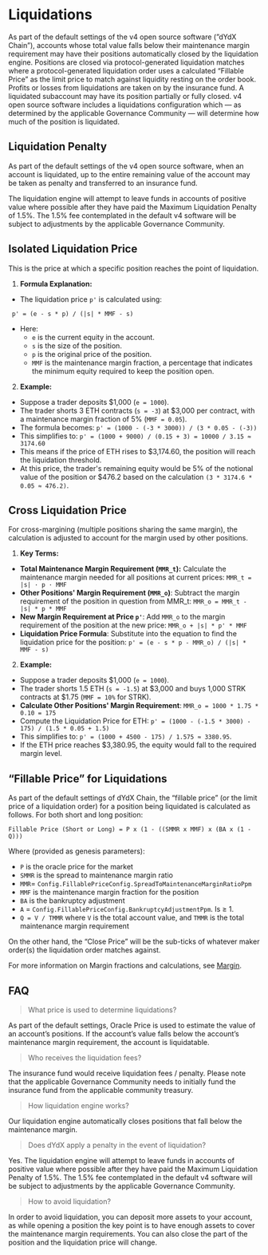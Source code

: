 # Liquidations

As part of the default settings of the v4 open source software (”dYdX Chain”), accounts whose total value falls below their maintenance margin requirement may have their positions automatically closed by the liquidation engine. Positions are closed via protocol-generated liquidation matches where a protocol-generated liquidation order uses a calculated “Fillable Price” as the limit price to match against liquidity resting on the order book.  
 Profits or losses from liquidations are taken on by the insurance fund.
A liquidated subaccount may have its position partially or fully closed. v4 open source software includes a liquidations configuration which — as determined by the applicable Governance Community — will determine how much of the position is liquidated.
 
## Liquidation Penalty

As part of the default settings of the v4 open source software, when an account is liquidated, up to the entire remaining value of the account may be taken as penalty and transferred to an insurance fund.
 
The liquidation engine will attempt to leave funds in accounts of positive value where possible after they have paid the Maximum Liquidation Penalty of 1.5%. The 1.5% fee contemplated in the default v4 software will be subject to adjustments by the applicable Governance Community.
 
 
## Isolated Liquidation Price

This is the price at which a specific position reaches the point of liquidation.
1. __Formula Explanation:__
  - The liquidation price `p'` is calculated using:
  ```
   p' = (e - s * p) / (|s| * MMF - s)
  ```
  - Here:
    - `e` is the current equity in the account.
    - `s` is the size of the position.
    - `p` is the original price of the position.
    - `MMF` is the maintenance margin fraction, a percentage that indicates the minimum equity required to keep the position open.

2. __Example:__
  - Suppose a trader deposits $1,000 (`e = 1000`).
  - The trader shorts 3 ETH contracts (`s = -3`) at $3,000 per contract, with a maintenance margin fraction of 5% (`MMF = 0.05`).
  - The formula becomes: `p' = (1000 - (-3 * 3000)) / (3 * 0.05 - (-3))`
  - This simplifies to: `p' = (1000 + 9000) / (0.15 + 3) = 10000 / 3.15 ≈ 3174.60`
  - This means if the price of ETH rises to $3,174.60, the position will reach the liquidation threshold. 
  - At this price, the trader's remaining equity would be 5% of the notional value of the position or $476.2 based on the calculation `(3 * 3174.6 * 0.05 ≈ 476.2)`.
 
## Cross Liquidation Price

For cross-margining (multiple positions sharing the same margin), the calculation is adjusted to account for the margin used by other positions.

1. __Key Terms:__
  - __Total Maintenance Margin Requirement (`MMR_t`):__ Calculate the maintenance margin needed for all positions at current prices: `MMR_t = |s| · p · MMF`
  - __Other Positions' Margin Requirement (`MMR_o`)__: Subtract the margin requirement of the position in question from MMR_t: `MMR_o = MMR_t - |s| * p * MMF`
  - __New Margin Requirement at Price `p'`__: Add `MMR_o` to the margin requirement of the position at the new price: `MMR_o + |s| * p' * MMF`
  - __Liquidation Price Formula__: Substitute into the equation to find the liquidation price for the position: `p' = (e - s * p - MMR_o) / (|s| * MMF - s)`

2. __Example:__
  - Suppose a trader deposits $1,000 (`e = 1000`).
  - The trader shorts 1.5 ETH (`s = -1.5`) at $3,000 and buys 1,000 STRK contracts at $1.75 (`MMF = 10%` for STRK).
  - __Calculate Other Positions' Margin Requirement__: `MMR_o = 1000 * 1.75 * 0.10 = 175`
  - Compute the Liquidation Price for ETH: `p' = (1000 - (-1.5 * 3000) - 175) / (1.5 * 0.05 + 1.5)`
  - This simplifies to: `p' = (1000 + 4500 - 175) / 1.575 ≈ 3380.95`.
  - If the ETH price reaches $3,380.95, the equity would fall to the required margin level.
 
## “Fillable Price” for Liquidations

As part of the default settings of dYdX Chain, the “fillable price” (or the limit price of a liquidation order) for a position being liquidated is calculated as follows. For both short and long position:
 
```
Fillable Price (Short or Long) = P x (1 - ((SMMR x MMF) x (BA x (1 - Q)))
```
 
Where (provided as genesis parameters):
- `P` is the oracle price for the market
- `SMMR` is the spread to maintenance margin ratio
- `MMR`= `Config.FillablePriceConfig.SpreadToMaintenanceMarginRatioPpm`
- `MMF` is the maintenance margin fraction for the position
- `BA` is the bankruptcy adjustment
- `A` = `Config.FillablePriceConfig.BankruptcyAdjustmentPpm`. Is ≥ 1.
- `Q = V / TMMR` where `V` is the total account value, and `TMMR` is the total maintenance margin requirement

On the other hand, the “Close Price” will be the sub-ticks of whatever maker order(s) the liquidation order matches against. 
 
For more information on Margin fractions and calculations, see [Margin](/concepts/trading/margin).
 
## FAQ

> What price is used to determine liquidations?

As part of the default settings, Oracle Price is used to estimate the value of an account’s positions. If the account’s value falls below the account’s maintenance margin requirement, the account is liquidatable.
 
> Who receives the liquidation fees?

The insurance fund would receive liquidation fees / penalty. Please note that the applicable Governance Community needs to initially fund the insurance fund from the applicable community treasury.
 
> How liquidation engine works?

Our liquidation engine automatically closes positions that fall below the maintenance margin.
 
> Does dYdX apply a penalty in the event of liquidation?

Yes. The liquidation engine will attempt to leave funds in accounts of positive value where possible after they have paid the Maximum Liquidation Penalty of 1.5%. The 1.5% fee contemplated in the default v4 software will be subject to adjustments by the applicable Governance Community. 
 
> How to avoid liquidation? 

In order to avoid liquidation, you can deposit more assets to your account, as while opening a position the key point is to have enough assets to cover the maintenance margin requirements. You can also close the part of the position and the liquidation price will change. 

